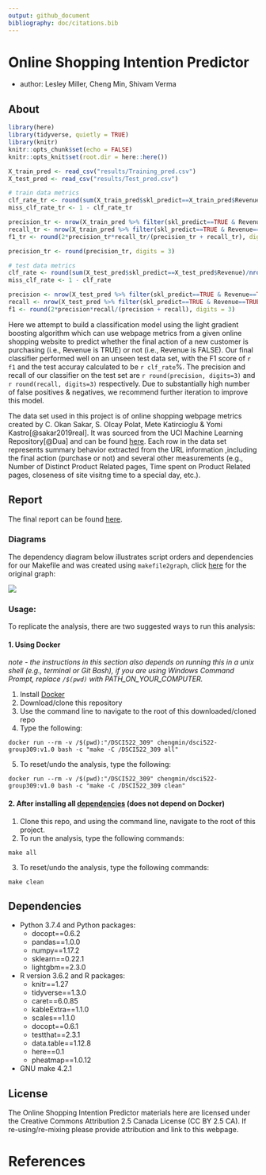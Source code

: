 ```yaml
---
output: github_document
bibliography: doc/citations.bib
---
```


# Online Shopping Intention Predictor
- author: Lesley Miller, Cheng Min, Shivam Verma

## About
```r
library(here)
library(tidyverse, quietly = TRUE)
library(knitr)
knitr::opts_chunk$set(echo = FALSE)
knitr::opts_knit$set(root.dir = here::here())
```

```r
X_train_pred <- read_csv("results/Training_pred.csv")
X_test_pred <- read_csv("results/Test_pred.csv")

# train data metrics
clf_rate_tr <- round(sum(X_train_pred$skl_predict==X_train_pred$Revenue)/nrow(X_train_pred), digits = 3)*100
miss_clf_rate_tr <- 1 - clf_rate_tr

precision_tr <- nrow(X_train_pred %>% filter(skl_predict==TRUE & Revenue==TRUE))/nrow(X_train_pred %>% filter(skl_predict==TRUE))
recall_tr <- nrow(X_train_pred %>% filter(skl_predict==TRUE & Revenue==TRUE))/nrow(X_train_pred %>% filter(Revenue==TRUE))
f1_tr <- round(2*precision_tr*recall_tr/(precision_tr + recall_tr), digits = 3)

precision_tr <- round(precision_tr, digits = 3)

# test data metrics
clf_rate <- round(sum(X_test_pred$skl_predict==X_test_pred$Revenue)/nrow(X_test_pred), digits = 3)*100
miss_clf_rate <- 1 - clf_rate

precision <- nrow(X_test_pred %>% filter(skl_predict==TRUE & Revenue==TRUE))/nrow(X_test_pred %>% filter(skl_predict==TRUE))
recall <- nrow(X_test_pred %>% filter(skl_predict==TRUE & Revenue==TRUE))/nrow(X_test_pred %>% filter(Revenue==TRUE))
f1 <- round(2*precision*recall/(precision + recall), digits = 3)

```

Here we attempt to build a classification model using the light gradient boosting algorithm which can use webpage metrics from a given online shopping website to predict whether the final action of a new customer is purchasing (i.e., Revenue is TRUE) or not (i.e., Revenue is FALSE). Our final classifier performed well on an unseen test data set, with the F1 score of `r f1` and the test accuray calculated to be `r clf_rate`%. The precision and recall of our classifier on the test set are `r round(precision, digits=3)` and `r round(recall, digits=3)` respectively. Due to substantially high number of false positives & negatives, we recommend further iteration to improve this model. 


The data set used in this project is of online shopping webpage metrics created by C. Okan Sakar, S. Olcay Polat, Mete Katircioglu & Yomi Kastro[@sakar2019real]. It was sourced from the UCI Machine Learning Repository[@Dua] and can be found [here](https://archive.ics.uci.edu/ml/datasets/Online+Shoppers+Purchasing+Intention+Dataset). Each row in the data set represents summary behavior extracted from the URL information ,including the final action (purchase or not) and several other measurements (e.g., Number of Distinct Product Related pages, Time spent on Product Related pages, closeness of site visitng time to a special day, etc.). 

## Report
The final report can be found [here](https://ubc-mds.github.io/DSCI522_309/doc/final_report.html).

### Diagrams
The dependency diagram below illustrates script orders and dependencies for our Makefile and was created using `makefile2graph`, click [here](tps://ubc-mds.github.io/DSCI522_309/results/img/Makefile.png) for the original graph:

![](results/img/Makefile.png)

### Usage:

To replicate the analysis, there are two suggested ways to run this analysis:

#### 1. Using Docker
*note - the instructions in this section also depends on running this in a unix shell (e.g., terminal or Git Bash), if you are using Windows Command Prompt, replace `/$(pwd)` with PATH_ON_YOUR_COMPUTER.*

1. Install [Docker](https://www.docker.com/get-started)
2. Download/clone this repository
3. Use the command line to navigate to the root of this downloaded/cloned repo
4. Type the following:

```
docker run --rm -v /$(pwd):"/DSCI522_309" chengmin/dsci522-group309:v1.0 bash -c "make -C /DSCI522_309 all"
```

5. To reset/undo the analysis, type the following:

```
docker run --rm -v /$(pwd):"/DSCI522_309" chengmin/dsci522-group309:v1.0 bash -c "make -C /DSCI522_309 clean"
```

#### 2. After installing all [dependencies](#dependencies) (does not depend on Docker)

1. Clone this repo, and using the command line, navigate to the root of this project.
2. To run the analysis, type the following commands:

```
make all
```

3. To reset/undo the analysis, type the following commands:

```
make clean
```

## Dependencies
- Python 3.7.4 and Python packages:
  - docopt==0.6.2
  - pandas==1.0.0
  - numpy==1.17.2
  - sklearn==0.22.1
  - lightgbm==2.3.0
- R version 3.6.2 and R packages:
  - knitr==1.27
  - tidyverse==1.3.0
  - caret==6.0.85
  - kableExtra==1.1.0
  - scales==1.1.0
  - docopt==0.6.1
  - testthat==2.3.1
  - data.table==1.12.8
  - here==0.1
  - pheatmap==1.0.12
- GNU make 4.2.1
  
## License
The Online Shopping Intention Predictor materials here are licensed under the Creative Commons Attribution 2.5 Canada License (CC BY 2.5 CA). If re-using/re-mixing please provide attribution and link to this webpage.

# References